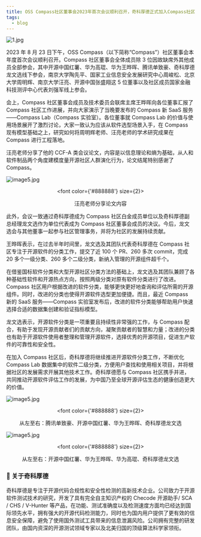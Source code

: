 ```yaml
---
title: OSS Compass社区董事会2023年首次会议顺利召开，奇科厚德正式加入Compass社区
tags:
  - blog
---
```


![1.jpg](media/report.png)

<!--truncate-->

2023 年 8 月 23 日下午，OSS Compass（以下简称“Compass”）社区董事会本年度首次会议顺利召开。Compass 社区董事会全体成员除 3 位因故缺席外其他成员全部参会，其中开源中国红薯、华为高琨、华为王晔晖、腾讯单致豪、奇科厚德龙文选线下参会，南京大学陶先平、国家工业信息安全发展研究中心周峻松、北京大学周明辉、南京大学汪亮、开源中国张盛翔这 5 位董事以及社区成员国家金融科技测评中心代表刘强军线上参会。

会上，Compass 社区董事会成员及技术委员会联席主席王晔晖向各位董事汇报了 Compass 社区工作进展，并向大家演示了当晚要发布的 Compass 新 SaaS 服务——Compass Lab（Compass 实验室）。各位董事就 Compass Lab 的价值与使用场景展开了激烈讨论，大家一致认为应该从软件选型场景入手，在 Compass 现有模型基础之上，研究如何将周明辉老师、汪亮老师的学术研究成果在 Compass 进行工程落地。

汪亮老师分享了他的 CCF-A 类会议论文，内容是以信息理论和熵为基础，从人和软件制品两个角度建模度量开源社区人群演化行为，论文结尾特别感谢了 Compass。

![image5.jpg](media/1.png)

<center>

  <font color={'#888888'} size={2}>

汪亮老师分享论文内容

  </font>

</center>

此外，会议一致通过奇科厚德成为 Compass 社区白金成员单位以及奇科厚德副总经理龙文选作为单位代表成为 Compass 社区董事会成员的决议。今后，龙文选会与其他董事一起参与社区管理事务，并将为社区的发展持续贡献。

王晔晖表示，在过去半年时间里，龙文选及其团队代表奇科厚德在 Compass 社区专注于开源软件的分类工作，提交了近 100 个 PR、260 多次 commit，完成 20 多个一级分类、260 多个二级分类，新纳入管理的开源组件超千个。

在借鉴国标软件分类和大型开源社区分类方法的基础上，龙文选及其团队兼顾了各种基础性软件和开源热点方向，按照两级分类对原有软件分类进行了改进。Compass 社区用户根据改进的软件分类，能够更快更好地查询和评估所需的开源组件。同时，改进的分类也使得开源软件选型更加便捷。而且，最近 Compass 新的 SaaS 服务——Compass 实验室发布后，改进的软件分类能够帮助用户快速选择合适的数据集创建和验证指标模型。

龙文选表示，开源软件分类是一项重要且持续性非常强的工作，与 Compass 配合，有助于发现开源贡献者们的贡献方向，凝聚贡献者的智慧和力量；改进的分类也有助于开源软件使用者整理和管理开源软件，选择优秀的开源项目，促进生产软件的可靠性和安全性。

在加入 Compass 社区后，奇科厚德将继续推进开源软件分类工作，不断优化 Compass Lab 数据集中的软件二级分类，方便用户查找和使用相关项目，并将根据社区的发展需求开展其他技术工作。奇科厚德愿与 Compass 社区携手并进，共同推动开源软件评估工作的发展，为中国乃至全球开源评估生态的健康创造更大的价值。

![image5.jpg](media/2.png)

<center>

  <font color={'#888888'} size={2}>

从左至右：腾讯单致豪、开源中国红薯、华为王晔晖、奇科厚德龙文选

  </font>

</center>

![image5.jpg](media/3.png)

<center>

  <font color={'#888888'} size={2}>

从左至右：开源中国红薯、华为王晔晖、华为高琨、奇科厚德龙文选

  </font>

</center>

### 🌟 关于奇科厚德

奇科厚德是专注于开源代码合规性和安全性检测的高新技术企业。公司致力于开源软件测试技术的研究，开发了具有完全自主知识产权的 Checode 开源助手/ SCA / CHS / V-Hunter 等产品，在功能、测试准确度以及检测速度方面均已经达到国际领先水平，拥有强大的开源代码检测能力，同时也为国内用户提供了更有效的信息安全保障，避免了使用国外测试工具带来的信息泄漏风险。公司拥有完整的研发团队，由国内资深的开源测试领域专家以及北美归国的顶级算法科学家领衔。
